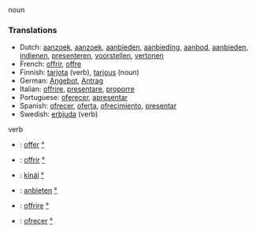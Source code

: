 noun


===Translations===

*Dutch: [[aanzoek]], [[aanzoek]], [[aanbieden]], [[aanbieding]], [[aanbod]], [[aanbieden]], [[indienen]], [[presenteren]], [[voorstellen]], [[vertonen]]
*French: [[offrir]], [[offre]]
*Finnish: [[tarjota]] (verb), [[tarjous]] (noun)
*German: [[Angebot]], [[Antrag]]
*Italian: [[offrire]], [[presentare]], [[proporre]]
*Portuguese: [[oferecer]], [[apresentar]]
*Spanish: [[ofrecer]], [[oferta]], [[ofrecimiento]], [[presentar]]
*Swedish: [[erbjuda]] (verb)

{{cleanup}}


verb

*{{en}}: [[offer]] [[:en:offer|°]]
*{{fr}}: [[offrir]] [[:fr:offrir|°]]
*{{hu}}: [[kínál]] [[:hu:kínál|°]]
*{{de}}: [[anbieten]] [[:de:anbieten|°]]
*{{it}}: [[offrire]] [[:it:offrire|°]]
*{{es}}: [[ofrecer]] [[:es:ofrecer|°]]